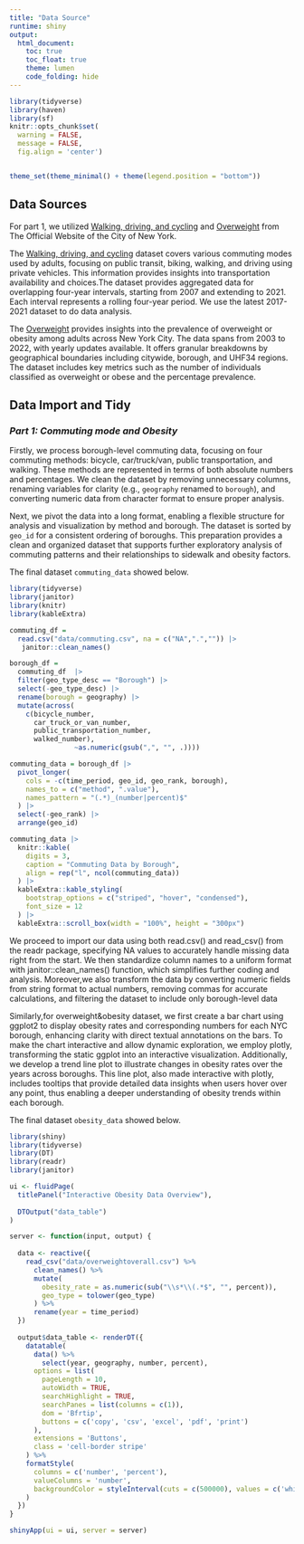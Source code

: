 ```yaml
---
title: "Data Source"
runtime: shiny
output: 
  html_document:
    toc: true
    toc_float: true
    theme: lumen
    code_folding: hide
---
```


```r
library(tidyverse)
library(haven)
library(sf)
knitr::opts_chunk$set(
  warning = FALSE, 
  message = FALSE,
  fig.align = 'center')


theme_set(theme_minimal() + theme(legend.position = "bottom"))
```

## **Data Sources**

For part 1, we utilized [Walking, driving, and cycling](https://a816-dohbesp.nyc.gov/IndicatorPublic/data-explorer/walking-driving-and-cycling/?id=2415#display=summary) and [Overweight](https://a816-dohbesp.nyc.gov/IndicatorPublic/data-explorer/overweight/?id=2061#display=summary) from The Official Website of the City of New York. 

The [Walking, driving, and cycling](https://a816-dohbesp.nyc.gov/IndicatorPublic/data-explorer/walking-driving-and-cycling/?id=2415#display=summary) dataset covers various commuting modes used by adults, focusing on public transit, biking, walking, and driving using private vehicles. This information provides insights into transportation availability and choices.The dataset provides aggregated data for overlapping four-year intervals, starting from 2007 and extending to 2021. Each interval represents a rolling four-year period. We use the latest 2017-2021 dataset to do data analysis.

The [Overweight](https://a816-dohbesp.nyc.gov/IndicatorPublic/data-explorer/overweight/?id=2061#display=summary) provides insights into the prevalence of overweight or obesity among adults across New York City. The data spans from 2003 to 2022, with yearly updates available. It offers granular breakdowns by geographical boundaries including citywide, borough, and UHF34 regions. The dataset includes key metrics such as the number of individuals classified as overweight or obese and the percentage prevalence.

## **Data Import and Tidy**
### *Part 1: Commuting mode and Obesity*

Firstly, we process borough-level commuting data, focusing on four commuting methods: bicycle, car/truck/van, public transportation, and walking. These methods are represented in terms of both absolute numbers and percentages. We clean the dataset by removing unnecessary columns, renaming variables for clarity (e.g., `geography` renamed to `borough`), and converting numeric data from character format to ensure proper analysis.

Next, we pivot the data into a long format, enabling a flexible structure for analysis and visualization by method and borough. The dataset is sorted by `geo_id` for a consistent ordering of boroughs. This preparation provides a clean and organized dataset that supports further exploratory analysis of commuting patterns and their relationships to sidewalk and obesity factors.

The final dataset `commuting_data` showed below.
```r
library(tidyverse)
library(janitor)
library(knitr)
library(kableExtra)

commuting_df = 
  read.csv("data/commuting.csv", na = c("NA",".","")) |> 
   janitor::clean_names()

borough_df = 
  commuting_df  |> 
  filter(geo_type_desc == "Borough") |> 
  select(-geo_type_desc) |>  
  rename(borough = geography) |>  
  mutate(across(
    c(bicycle_number, 
      car_truck_or_van_number, 
      public_transportation_number, 
      walked_number),
                ~as.numeric(gsub(",", "", .))))

commuting_data = borough_df |> 
  pivot_longer(
    cols = -c(time_period, geo_id, geo_rank, borough), 
    names_to = c("method", ".value"),
    names_pattern = "(.*)_(number|percent)$"
  ) |> 
  select(-geo_rank) |> 
  arrange(geo_id)

commuting_data |> 
  knitr::kable(
    digits = 3, 
    caption = "Commuting Data by Borough", 
    align = rep("l", ncol(commuting_data))  
  ) |> 
  kableExtra::kable_styling(
    bootstrap_options = c("striped", "hover", "condensed"),
    font_size = 12
  ) |> 
  kableExtra::scroll_box(width = "100%", height = "300px")

```

We proceed to import our data using both read.csv() and read_csv() from the readr package, specifying NA values to accurately handle missing data right from the start. We then standardize column names to a uniform format with janitor::clean_names() function, which simplifies further coding and analysis.
Moreover,we also transform the data by converting numeric fields from string format to actual numbers, removing commas for accurate calculations, and filtering the dataset to include only borough-level data

 
Similarly,for overweight&obesity dataset, we first create a bar chart using ggplot2 to display obesity rates and corresponding numbers for each NYC borough, enhancing clarity with direct textual annotations on the bars. To make the chart interactive and allow dynamic exploration, we employ plotly, transforming the static ggplot into an interactive visualization. Additionally, we develop a trend line plot to illustrate changes in obesity rates over the years across boroughs. This line plot, also made interactive with plotly, includes tooltips that provide detailed data insights when users hover over any point, thus enabling a deeper understanding of obesity trends within each borough.

The final dataset `obesity_data` showed below.

```r
library(shiny)
library(tidyverse)
library(DT)
library(readr)
library(janitor)

ui <- fluidPage(
  titlePanel("Interactive Obesity Data Overview"),
  
  DTOutput("data_table")
)

server <- function(input, output) {
  
  data <- reactive({
    read_csv("data/overweightoverall.csv") %>%
      clean_names() %>%
      mutate(
        obesity_rate = as.numeric(sub("\\s*\\(.*$", "", percent)),  
        geo_type = tolower(geo_type)  
      ) %>%
      rename(year = time_period)  
  })
  
  output$data_table <- renderDT({
    datatable(
      data() %>%
        select(year, geography, number, percent),  
      options = list(
        pageLength = 10,
        autoWidth = TRUE,
        searchHighlight = TRUE,
        searchPanes = list(columns = c(1)),  
        dom = 'Bfrtip',
        buttons = c('copy', 'csv', 'excel', 'pdf', 'print')
      ),
      extensions = 'Buttons',
      class = 'cell-border stripe'
    ) %>%
    formatStyle(
      columns = c('number', 'percent'),
      valueColumns = 'number',
      backgroundColor = styleInterval(cuts = c(500000), values = c('white', '#FFDDC1'))
    )
  })
}

shinyApp(ui = ui, server = server)

```





